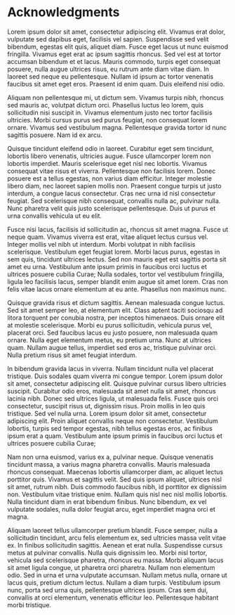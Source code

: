 # Acknowledgments {-}
\chaptermark{Acknowledgments}

Lorem ipsum dolor sit amet, consectetur adipiscing elit. Vivamus erat dolor, vulputate sed dapibus eget, facilisis vel sapien. Suspendisse sed velit bibendum, egestas elit quis, aliquet diam. Fusce eget lacus ut nunc euismod fringilla. Vivamus eget erat ac ipsum sagittis rhoncus. Sed vel est at tortor accumsan bibendum et et lacus. Mauris commodo, turpis eget consequat posuere, nulla augue ultrices risus, eu rutrum ante diam vitae diam. In laoreet sed neque eu pellentesque. Nullam id ipsum ac tortor venenatis faucibus sit amet eget eros. Praesent id enim quam. Duis eleifend nisi odio.

Aliquam non pellentesque mi, ut dictum sem. Vivamus turpis nibh, rhoncus sed mauris ac, volutpat dictum orci. Phasellus luctus leo lorem, quis sollicitudin nisi suscipit in. Vivamus elementum justo nec tortor facilisis ultricies. Morbi cursus purus sed purus feugiat, non consequat lorem ornare. Vivamus sed vestibulum magna. Pellentesque gravida tortor id nunc sagittis posuere. Nam id ex arcu.

Quisque tincidunt eleifend odio in laoreet. Curabitur eget sem tincidunt, lobortis libero venenatis, ultricies augue. Fusce ullamcorper lorem non lobortis imperdiet. Mauris scelerisque eget nisl nec lobortis. Vivamus consequat vitae risus et viverra. Pellentesque non facilisis lorem. Donec posuere est a tellus egestas, non varius diam efficitur. Integer molestie libero diam, nec laoreet sapien mollis non. Praesent congue turpis ut justo interdum, a congue lacus consectetur. Cras nec urna id nisl consectetur feugiat. Sed scelerisque nibh consequat, convallis nulla ac, pulvinar nulla. Nunc pharetra velit quis justo scelerisque pellentesque. Duis ut purus et urna convallis vehicula ut eu elit.

Fusce nisi lacus, facilisis id sollicitudin ac, rhoncus sit amet magna. Fusce ut neque quam. Vivamus viverra est erat, vitae aliquet lectus cursus vel. Integer mollis vel nibh ut interdum. Morbi volutpat in nibh facilisis scelerisque. Vestibulum eget feugiat lorem. Morbi lacus purus, egestas in sem quis, tincidunt ultrices lectus. Sed non mauris eget est sagittis porta sit amet eu urna. Vestibulum ante ipsum primis in faucibus orci luctus et ultrices posuere cubilia Curae; Nulla sodales, tortor vel vestibulum fringilla, ligula leo facilisis lacus, semper blandit enim augue sit amet lorem. Cras non felis vitae lacus ornare elementum at eu ante. Phasellus non maximus nunc.

Quisque gravida risus et dictum sagittis. Aenean malesuada congue luctus. Sed sit amet semper leo, at elementum elit. Class aptent taciti sociosqu ad litora torquent per conubia nostra, per inceptos himenaeos. Duis ornare elit at molestie scelerisque. Morbi eu purus sollicitudin, vehicula purus vel, placerat orci. Sed faucibus lacus eu justo posuere, non malesuada quam ornare. Nulla eget elementum metus, eu pretium urna. Nunc at ultrices quam. Nullam augue tellus, imperdiet sed eros ac, tristique pulvinar orci. Nulla pretium risus sit amet feugiat interdum.

In bibendum gravida lacus in viverra. Nullam tincidunt nulla vel placerat tristique. Duis sodales quam viverra mi congue tempor. Lorem ipsum dolor sit amet, consectetur adipiscing elit. Quisque pulvinar cursus libero ultricies suscipit. Curabitur odio eros, malesuada sit amet nulla sit amet, rhoncus lacinia nibh. Donec sed ultrices ligula, ut malesuada felis. Fusce quis orci consectetur, suscipit risus ut, dignissim risus. Proin mollis in leo quis tristique. Sed vel nulla urna. Lorem ipsum dolor sit amet, consectetur adipiscing elit. Proin aliquet convallis neque non consectetur. Vestibulum lobortis, turpis sed tempor egestas, nibh tellus egestas eros, ac finibus ipsum erat a quam. Vestibulum ante ipsum primis in faucibus orci luctus et ultrices posuere cubilia Curae;

Nam non urna euismod, varius ex a, pulvinar neque. Quisque venenatis tincidunt massa, a varius magna pharetra convallis. Mauris malesuada rhoncus consequat. Maecenas lobortis ullamcorper diam, ac aliquet lectus porttitor quis. Vivamus et sagittis velit. Sed quis ipsum aliquet, ultrices nisl sit amet, rutrum nibh. Duis commodo faucibus nibh, id porttitor ex dignissim non. Vestibulum vitae tristique enim. Nullam quis nisl nec nisl mollis lobortis. Nulla tincidunt diam in erat bibendum finibus. Nunc bibendum, ex vel vulputate sodales, nulla dolor feugiat arcu, eget imperdiet magna orci et magna.

Aliquam laoreet tellus ullamcorper pretium blandit. Fusce semper, nulla a sollicitudin tincidunt, arcu felis elementum ex, sed ultricies massa velit vitae ex. In finibus sollicitudin sagittis. Aenean et erat nulla. Suspendisse cursus metus at pulvinar convallis. Nulla quis dignissim leo. Morbi nisl tortor, vehicula sed scelerisque pharetra, rhoncus eu massa. Morbi aliquam lacus sit amet ligula congue, ut pharetra orci pharetra. Nullam non elementum odio. Sed in urna et urna vulputate accumsan. Nullam metus nulla, ornare ut lacus quis, pretium dictum lectus. Nullam a diam turpis. Vestibulum ipsum nunc, porta sed urna quis, pellentesque ultrices ipsum. Cras sem dui, convallis at orci elementum, venenatis efficitur leo. Pellentesque habitant morbi tristique.

\cleardoublepage
\pagestyle{empty}
\renewcommand{\thepage}{\CoverName}
\includepdf[pages=-]{thesis_cover_back.pdf}